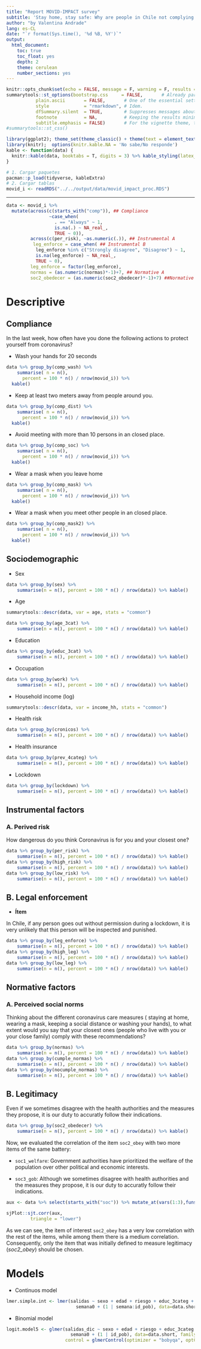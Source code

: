 ```yaml
---
title: "Report MOVID-IMPACT survey"
subtitle: 'Stay home, stay safe: Why are people in Chile not complying with stay-at-home recommendations and restrictions?<br>ANID-COVID N°960 “CoV-IMPACT-C”'
author: "by Valentina Andrade"
lang: es-CL
date: "`r format(Sys.time(), '%d %B, %Y')`"
output:
  html_document:
    toc: true
    toc_float: yes
    depth: 2
    theme: cerulean
    number_sections: yes
---
```

```r
knitr::opts_chunk$set(echo = FALSE, message = F, warning = F, results = 'asis')
summarytools::st_options(bootstrap.css     = FALSE,       # Already part of the theme so no need for it
           plain.ascii       = FALSE,       # One of the essential settings
           style             = "rmarkdown", # Idem.
           dfSummary.silent  = TRUE,        # Suppresses messages about temporary files
           footnote          = NA,          # Keeping the results minimalistic
           subtitle.emphasis = FALSE)       # For the vignette theme, this gives better results.
#summarytools::st_css()

library(ggplot2); theme_set(theme_classic() + theme(text = element_text(size = 12)))
library(knitr);  options(knitr.kable.NA = 'No sabe/No responde')
kable <- function(data) {
  knitr::kable(data, booktabs = T, digits = 3) %>% kable_styling(latex_options =c("striped", "scale_down"),bootstrap_options = c("striped", "hover", "responsive", "condensed"))
}
```

```r
# 1. Cargar paquetes
pacman::p_load(tidyverse, kableExtra)
# 2. Cargar tablas
movid_i <- readRDS("../../output/data/movid_impact_proc.RDS")
```
----

```r
data <- movid_i %>% 
  mutate(across(c(starts_with("comp")), ## Compliance
                ~case_when(
                  . == "Always" ~ 1,
                  is.na(.) ~ NA_real_,
                  TRUE ~ 0)), 
         across(c(per_risk), ~as.numeric(.)), ## Instrumental A 
          leg_enforce = case_when( ## Instrumental B
           leg_enforce %in% c("Strongly disagree", "Disagree") ~ 1,
           is.na(leg_enforce) ~ NA_real_,
           TRUE ~ 0),
         leg_enforce = factor(leg_enforce),
         normas = (as.numeric(normas)*-1)+7, ## Normative A
         soc2_obedecer = (as.numeric(soc2_obedecer)*-1)+7) ##Normative B
```


# Descriptive

## Compliance

In the last week, how often have you done the following actions to protect yourself from coronavirus?

  - Wash your hands for 20 seconds

```r
data %>% group_by(comp_wash) %>% 
    summarise( n = n(),
      percent = 100 * n() / nrow(movid_i)) %>%
  kable()
```

  - Keep at least two meters away from people around you.
```r
data %>% group_by(comp_dist) %>% 
    summarise( n = n(),
      percent = 100 * n() / nrow(movid_i)) %>%
  kable()
```

  - Avoid meeting with more than 10 persons in an closed place.
  
```r
data %>% group_by(comp_soc) %>% 
    summarise( n = n(),
      percent = 100 * n() / nrow(movid_i)) %>%
  kable()
```

  - Wear a mask when you leave home

```r
data %>% group_by(comp_mask) %>% 
    summarise( n = n(),
      percent = 100 * n() / nrow(movid_i)) %>%
  kable()
```

  - Wear a mask when you meet other people in an closed place.

```r
data %>% group_by(comp_mask2) %>% 
    summarise( n = n(),
      percent = 100 * n() / nrow(movid_i)) %>%
  kable()
```


## Sociodemographic

- Sex

```r
data %>% group_by(sex) %>% 
    summarise(n = n(), percent = 100 * n() / nrow(data)) %>% kable()
```

- Age

```r
summarytools::descr(data, var = age, stats = "common")
```

```r
data %>% group_by(age_3cat) %>% 
    summarise(n = n(), percent = 100 * n() / nrow(data)) %>% kable()
```

- Education

```r
data %>% group_by(educ_3cat) %>% 
    summarise(n = n(), percent = 100 * n() / nrow(data)) %>% kable()
```

- Occupation

```r
data %>% group_by(work) %>% 
    summarise(n = n(), percent = 100 * n() / nrow(data)) %>% kable()
```


- Household income (log)

```r
summarytools::descr(data, var = income_hh, stats = "common")
```


- Health risk

```r
data %>% group_by(cronicos) %>% 
    summarise(n = n(), percent = 100 * n() / nrow(data)) %>% kable()
```

- Health insurance

```r
data %>% group_by(prev_4categ) %>% 
    summarise(n = n(), percent = 100 * n() / nrow(data)) %>% kable()
```

- Lockdown

```r
data %>% group_by(lockdown) %>% 
    summarise(n = n(), percent = 100 * n() / nrow(data)) %>% kable()
```



## Instrumental factors

### A. Perived risk

How dangerous do you think Coronavirus is for you and your closest one?

```r
data %>% group_by(per_risk) %>% 
    summarise(n = n(), percent = 100 * n() / nrow(data)) %>% kable()
data %>% group_by(high_risk) %>% 
    summarise(n = n(), percent = 100 * n() / nrow(data)) %>% kable()
data %>% group_by(low_risk) %>% 
    summarise(n = n(), percent = 100 * n() / nrow(data)) %>% kable()

```

## B. Legal enforcement

- **Ítem**

In Chile, if any person goes out without permission during a lockdown, it is very unlikely that this person will be inspected and punished.

```r
data %>% group_by(leg_enforce) %>% 
    summarise(n = n(), percent = 100 * n() / nrow(data)) %>% kable()
data %>% group_by(high_leg) %>% 
    summarise(n = n(), percent = 100 * n() / nrow(data)) %>% kable()
data %>% group_by(low_leg) %>% 
    summarise(n = n(), percent = 100 * n() / nrow(data)) %>% kable()

```


## Normative factors

### A. Perceived social norms

Thinking about the different coronavirus care measures ( staying at home, wearing a mask, keeping a social distance or washing your hands), to what extent would you say that your closest ones (people who live with you or your close family) comply with these recommendations?

```r
data %>% group_by(normas) %>% 
    summarise(n = n(), percent = 100 * n() / nrow(data)) %>% kable()
data %>% group_by(cumple_normas) %>% 
    summarise(n = n(), percent = 100 * n() / nrow(data)) %>% kable()
data %>% group_by(nocumple_normas) %>% 
    summarise(n = n(), percent = 100 * n() / nrow(data)) %>% kable()

```

## B. Legitimacy

Even if we sometimes disagree with the health authorities and the measures they propose, it is our duty to accuratly follow their indications.

```r
data %>% group_by(soc2_obedecer) %>% 
    summarise(n = n(), percent = 100 * n() / nrow(data)) %>% kable()

```


Now, we evaluated the correlation of the item `soc2_obey` with two more items of the same battery: 

- `soc1_welfare`: Government authorities have prioritized the welfare of the population over other political and economic interests.

- `soc3_gob`: Although we sometimes disagree with health authorities and the measures they propose, it is our duty to accuratly follow their indications.


```r
aux <- data %>% select(starts_with("soc")) %>% mutate_at(vars(1:3),funs(as.numeric(.))) 

sjPlot::sjt.corr(aux,
         triangle = "lower")
```

As we can see, the item of interest `soc2_obey` has a very low correlation with the rest of the items, while among them there is a medium correlation. Consequently, only the item that was initially defined to measure legitimacy (*soc2_obey*) should be chosen. 

# Models {-}


- Continuos model

```r
lmer.simple.int <- lmer(salidas ~ sexo + edad + riesgo + educ_3categ + prev_4categ + trabaja + cuarentenawk_lag1 * per_riesgo_ord + cuarentenawk_lag1 * cumple_normas +
                          semana0 + (1 | semana:id_pob), data=data.short)
```


- Binomial model 

```r
logit.model5 <- glmer(salidas_dic ~ sexo + edad + riesgo + educ_3categ + prev_4categ + trabaja + cuarentenawk_lag1 * alto_riesgo + cuarentenawk_lag1 * cumple_normas +
                        semana0 + (1 | id_pob), data=data.short, family = binomial("logit"),
                      control = glmerControl(optimizer = "bobyqa", optCtrl=list(maxfun=2e5)))

```
